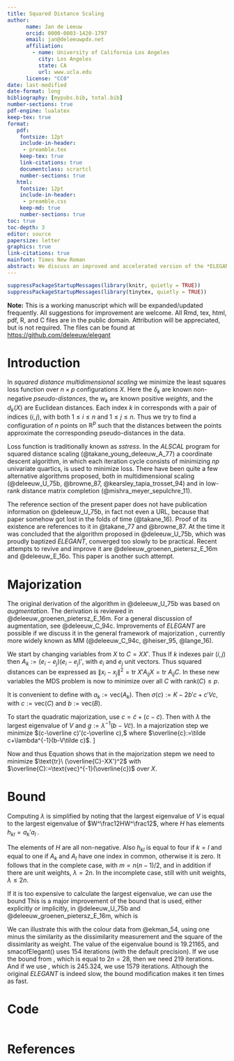 ```yaml
---
title: Squared Distance Scaling
author: 
      name: Jan de Leeuw
      orcid: 0000-0003-1420-1797
      email: jan@deleeuwpdx.net
      affiliation: 
        - name: University of California Los Angeles
          city: Los Angeles
          state: CA
          url: www.ucla.edu
      license: "CC0"
date: last-modified
date-format: long
bibliography: [mypubs.bib, total.bib]
number-sections: true
pdf-engine: lualatex
keep-tex: true
format:
   pdf:
    fontsize: 12pt
    include-in-header: 
     - preamble.tex
    keep-tex: true
    link-citations: true
    documentclass: scrartcl
    number-sections: true
   html:
    fontsize: 12pt
    include-in-header: 
     - preamble.css
    keep-md: true
    number-sections: true
toc: true
toc-depth: 3
editor: source
papersize: letter
graphics: true
link-citations: true
mainfont: Times New Roman
abstract: We discuss an improved and accelerated version of the *ELEGANT* algorithm for metric squared distance scaling (or, equivalently, for low-rank distance matrix completion) first introduced by @deleeuw_U_75b.
---
```


```r
suppressPackageStartupMessages(library(knitr, quietly = TRUE))
suppressPackageStartupMessages(library(tinytex, quietly = TRUE))
```

**Note:** This is a working manuscript which will be expanded/updated frequently. All suggestions for improvement are welcome. All Rmd, tex, html, pdf, R, and C files are in the public domain. Attribution will be appreciated, but is not required. The files can be found at <https://github.com/deleeuw/elegant>

\sectionbreak

# Introduction

In *squared distance multidimensional scaling* we minimize the least squares loss function\footnote{The symbol $:=$ is used for defintions.} 
\begin{equation}
\sigma(X):=\sum_{k=1}^m w_k(\delta_k^2-d_k^2(X))^2\label{eq-sstress}
\end{equation} 
over $n\times p$ configurations $X$. Here the $\delta_k$ are known non-negative *pseudo-distances*, the $w_k$ are known positive *weights*, and the $d_k(X)$ are Euclidean distances. Each index $k$ in \eqref{eq-sstress} corresponds with a pair of indices $(i,j)$, with both $1\leq i\leq n$ and $1\leq j\leq n$. Thus we try to find a configuration of $n$ points on $\mathbb{R}^p$ such that the distances between the points approximate the corresponding pseudo-distances in the data.

Loss function \eqref{eq-sstress} is traditionally known as *sstress*. In the *ALSCAL* program for squared distance scaling (@takane_young_deleeuw_A_77) a coordinate descent algorithm, in which each iteration cycle consists of minimizing $np$ univariate quartics, is used to minimize loss. There have been quite a few alternative algorithms proposed, both in multidimensional scaling (@deleeuw_U_75b, @browne_87, @kearsley_tapia_trosset_94) and in low-rank distance matrix completion (@mishra_meyer_sepulchre_11).

The reference section of the present paper does not have publication information on @deleeuw_U_75b, in fact not even a URL, because that paper somehow got lost in the folds of time (@takane_16). Proof of its existence are references to it in @takane_77 and @browne_87.
At the time it was concluded that the algorithm proposed in
@deleeuw_U_75b, which was proudly baptized *ELEGANT*, converged too slowly to be practical. Recent attempts to revive and improve it are @deleeuw_groenen_pietersz_E_16m and @deleeuw_E_16o. This paper is another such attempt.

\sectionbreak

# Majorization

The original derivation of the algorithm in @deleeuw_U_75b was based on *augmentation*. The derivation is reviewed in @deleeuw_groenen_pietersz_E_16m. For a general discussion of augmentation, see @deleeuw_C_94c. Improvements of *ELEGANT* are possible
if we discuss it in the general framework of majorization
, currently more widely known as MM (@deleeuw_C_94c, @heiser_95, @lange_16).

We start by changing variables from $X$ to $C=XX'$. Thus
\begin{equation}
\sigma(C):=\sum_{k=1}^m w_k(\delta_k^2-\text{tr}\ A_kC)^2.\label{eq-csstress}
\end{equation}
If $k$ indexes pair $(i,j)$ then $A_k:=(e_i-e_j)(e_i-e_j)'$,
with $e_i$ and $e_j$ unit vectors\footnote{Unit vector $e_i$
has element $i$ equal to one and all other elements zero.}.
Thus squared distances can be expressed as $\|x_i-x_j\|^2=\text{tr}\ X'A_{ij}X=\text{tr}\ A_{ij}C$. In these new variables the MDS problem is now to minimize \eqref{eq-csstress} over all $C$ with $\text{rank}(C)\leq p$.


It is convenient to define 
\begin{subequations}
\begin{equation}
B:=\sum_{k=1}^m w_k\delta_k^2A_k,
\end{equation}
and 
\begin{equation}
V:=\sum_{k=1}^m w_ka_ka_k'
\end{equation}
\end{subequations}
with $a_k:=\text{vec}(A_k)$. Then 
$\sigma(c):=K-2b'c+c'Vc$, with $c:=\text{vec}(C)$ and $b:=\text{vec}(B)$. 

To start the quadratic majorization, use $c=\tilde c+(c-\tilde c)$. Then
\begin{subequations}
\begin{equation}
\sigma(c)=\sigma(\tilde c)-2(c-\tilde c)'(b-V\tilde c)+(c-\tilde c)'V(c-\tilde c),
\end{equation} 
and thus 
\begin{equation}
\sigma(c)\leq
\sigma(\tilde c)+\lambda((c-\tilde c)-g)'((c-\tilde c)-g)-\lambda g'g,
\end{equation}
\end{subequations}
with $\lambda$ the largest eigenvalue of $V$ and $g:=\lambda^{-1}(b-V\tilde c)$. In a majorization step we minimize 
$(c-\overline c)'(c-\overline c),$
where $\overline{c}:=\tilde c+\lambda^{-1}(b-V\tilde c)$. ]

Now
\begin{equation}
V\tilde c=\sum_{k=1}^m w_ka_ka_k'\tilde c=\sum_{k=1}^m w_ka_k\text{tr}\ A_k\tilde C=\sum_{k=1}^m w_ka_kd_k^2(\tilde C),
\end{equation} 
and thus 
\begin{equation}
\text{vec}^{-1}(B-V\tilde c)=\sum_{k=1}^m w_k(\delta_k^2-d_k^2(\tilde C)A_k.
\label{eq-vecmin}
\end{equation}
Equation \eqref{eq-vecmin} shows that in the majorization stepm we need to minimize
$\text{tr}\ (\overline{C}-XX')^2$
with $\overline{C}:=\text{vec}^{-1}(\overline{c})$ over $X$.

\sectionbreak

# Bound

Computing $\lambda$ is simplified by noting that the largest eigenvalue of $V$ is equal to the largest eigenvalue of $W^\frac12HW^\frac12$, where $H$ has elements $h_{kl}=a_k'a_l^{\ }$.

The elements of $H$ are all non-negative. Also $h_{kl}$ is equal to four if $k=l$ and equal to one if $A_k$ and $A_l$ have one index in common, otherwise it is zero. It follows that in the complete case, with $m=n(n-1)/2$, and in addition if there are unit weights, $\lambda=2n$. In the incomplete case, still with unit weights, $\lambda\leq 2n$.

If it is too expensive to calculate the largest eigenvalue, we can use the bound 
\begin{equation}
\lambda=\max_x
\frac{x'W^\frac12HW^\frac12x}{x'x}=
\max_x\frac{x'W^\frac12HW^\frac12x}{x'Wx}\frac{x'Wx}{x'x}\leq 2n\max_k w_k.\label{eq-bound1}
\end{equation}
This is a major improvement of the bound that is used, either explicitly or implicitly, in @deleeuw_U_75b and @deleeuw_groenen_pietersz_E_16m, which is 
\begin{equation}
\lambda\leq\text{tr}\ WH=4\sum_{k=1}^m w_k.\label{eq-bound1}
\end{equation}

We can illustrate this with the colour data from @ekman_54, using one minus the similarity as the dissimilarity
measurement and the square of the dissimlarity as weight. The value of the eigenvalue bound is 19.21165, and smacofElegant() uses 154 iterations (with the default precision). If we use the bound from \eqref{eq-bound1}, which is equal to $2n=28$, then we need 219 iterations. And if we use \eqref{eq-bound2}, which is 245.324,  we use 1579 iterations. Although the original *ELEGANT* is indeed slow, the bound modification makes it ten times as fast.



\sectionbreak

# Code

```r
```


\sectionbreak

# References
